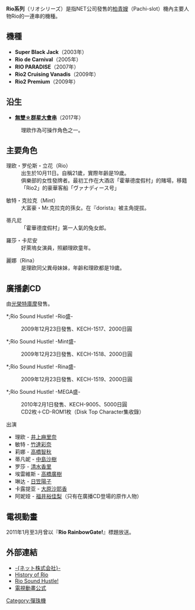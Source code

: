 {{trivia|time=2010-12-27T08:07:40+00:00}}
'''Rio系列'''（リオシリーズ）是指NET公司發售的[[柏青嫂|柏青嫂]]（Pachi-slot）機內主要人物Rio的一連串的機種。 

== 機種 ==
*'''Super Black Jack'''（2003年）
*'''Rio de Carnival'''（2005年）
*'''RIO PARADISE'''（2007年）
*'''Rio2 Cruising Vanadis'''（2009年）
*'''Rio2 Premium'''（2009年）

== 沿生 ==
*'''[[無雙☆群星大會串|無雙☆群星大會串]]'''（2017年）
:理欧作為可操作角色之一。

== 主要角色 ==
;理欧・罗伦斯・立花（Rio）
:出生於10月11日。自稱21歲，實際年齡是19歲。
:俱樂部的女性發牌者。最初工作在大酒店「霍華德度假村」的賭場，移籍「Rio2」的豪華客船「ヴァナディース号」

;敏特・克拉克（Mint）
:大富豪・Mr.克拉克的孫女。在『dorista』被主角提拔。

;蒂凡尼
:「霍華德度假村」第一人氣的兔女郎。 

;羅莎・卡尼安
:好萊塢女演員，照顧理欧童年。

;麗娜（Rina）
:是理欧同父異母妹妹，年齡和理欧都是19歲。

== 廣播劇CD ==
由[[光榮特庫摩|光榮特庫摩]]發售。
*;Rio Sound Hustle! -Rio盛-
:2009年12月23日發售、KECH-1517、2000日圓
*;Rio Sound Hustle! -Mint盛-
:2009年12月23日發售、KECH-1518、2000日圓
*;Rio Sound Hustle! -Rina盛-
:2009年12月23日發售、KECH-1519、2000日圓
*;Rio Sound Hustle! -MEGA盛-
:2010年2月1日發售、KECH-9005、5000日圓
:CD2枚＋CD-ROM1枚（Disk Top Character集收錄）

;出演
*理欧 - [[井上麻里奈|井上麻里奈]]
*敏特 - [[竹達彩奈|竹達彩奈]]
*莉娜 - [[高橋智秋|高橋智秋]]
*蒂凡妮 - [[中島沙樹|中島沙樹]]
*罗莎 - [[清水香里|清水香里]]
*埃雷維斯 - [[高橋廣樹|高橋廣樹]]
*琳达 - [[日笠陽子|日笠陽子]]
*卡露提亚 - [[大原沙耶香|大原沙耶香]]
*阿妮娅 - [[福井裕佳梨|福井裕佳梨]]（只有在廣播CD登場的原作人物）

== 電視動畫 ==
2011年1月至3月曾以『'''Rio RainbowGate!'''』標題放送。

{{main|Rio RainbowGate!}}

== 外部連結 ==
*[http://www.net-fun.co.jp -{ネット株式会社}-]{{Wayback|url=http://www.net-fun.co.jp/ |date=20101218075128 }}
*[http://www.net-fun.co.jp/Rio/index.html History of Rio]{{Wayback|url=http://www.net-fun.co.jp/Rio/index.html |date=20101218102859 }}
*[http://www.gamecity.ne.jp/rio/index2.htm Rio Sound Hustle!]{{Wayback|url=http://www.gamecity.ne.jp/rio/index2.htm |date=20100716120120 }}
*[https://web.archive.org/web/20110207225904/http://riorainbowgate.com/ 電視動畫公式]

[[Category:彈珠機|Category:彈珠機]]